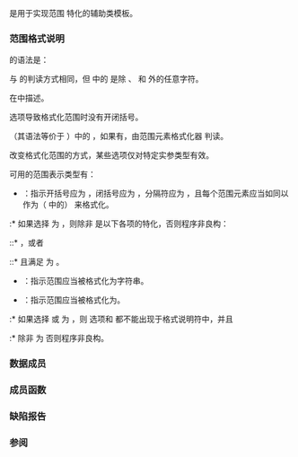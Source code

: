 {{cpp/title|range_formatter}}
{{cpp/utility/format/navbar}}

{{dcl begin}}
{{dcl header|format}}
{{dcl|since=c++23|1=
template&lt; class T, class CharT = char &gt;
    requires std::same_as&lt;std::remove_cvref_t&lt;T&gt;, T&gt; &amp;&amp; std::formattable&lt;T, CharT&gt;
class range_formatter;
}}
{{dcl end}}

{{tt|std::range_formatter}} 是用于实现范围 {{lc|std::formatter}} 特化的辅助类模板。

===范围格式说明===
{{spar|范围格式说明}} 的语法是：
{{sdsc begin}}
{{sdsc|
{{spar optional|范围填充与对齐}} {{spar optional|宽度}} {{ttb|n}}{{mark optional}} {{spar optional|范围类型}} {{spar optional|范围底层说明}}
}}
{{sdsc end}}

{{spar|范围填充与对齐}} 与 {{spar|填充与对齐}} 的判读方式相同，但 {{spar|范围填充与对齐}} 中的 {{spar|填充}} 是除 {{ttb|{}}、{{ttb|}&lt;!----&gt;}} 和 {{ttb|:}} 外的任意字符。

{{spar|宽度}} 在{{rlp|spec#宽度与精度|标准格式宽度说明}}中描述。

{{ttb|n}} 选项导致格式化范围时没有开闭括号。
{{source|1=
assert(std::format("{}", views::iota(1, 5)) == "[1, 2, 3, 4]");
assert(std::format("{:n}", views::iota(1, 5)) == "1, 2, 3, 4");
}}

{{spar|范围底层说明}}（其语法等价于 {{tt|:}} {{spar|格式说明}}）中的 {{spar|格式说明}}，如果有，由范围元素格式化器 {{tt|std::formatter&lt;T, CharT&gt;}} 判读。
{{source|1=
std::array ints{12, 10, 15, 14};
assert(std::format("{}", ints) == "[12, 10, 15, 14]");
assert(std::format("{::X}", ints) == "[C, A, F, E]");
assert(std::format("{:n:_^4}", ints) == "_12_, _10_, _15_, _14_");
}}

{{spar|范围类型}} 改变格式化范围的方式，某些选项仅对特定实参类型有效。

可用的范围表示类型有：
* {{ttb|m}}：指示开括号应为 {{c|"{"}}，闭括号应为 {{c|"}"}}，分隔符应为 {{c|", "}}，且每个范围元素应当如同以 {{ttb|m}} 作为（[[cpp/utility/format/tuple_formatter#格式说明|{{spar|元组格式说明}}]] 中的）{{spar|元组类型}} 来格式化。

:* 如果选择 {{ttb|m}} 为 {{spar|范围类型}}，则除非 {{tt|T}} 是以下各项的特化，否则程序非良构：
::* {{lc|std::pair}}，或者
::* {{lc|std::tuple}} 且满足 {{c|1=std::tuple_size_v&lt;T&gt; == 2}} 为 {{c|true}}。
{{source|1=
std::array char_pairs
{
    std::pair{'A', 5}, std::pair{'B', 10}, std::pair{'C', 12}
};
assert(std::format("{}", char_pairs) == "[('A', 5), ('B', 10), ('C', 12)]");
assert(std::format("{:m}", char_pairs) == "{'A': 5, 'B': 10, 'C': 12}");
}}

* {{ttb|s}}：指示范围应当被格式化为字符串。
* {{ttb|?s}}：指示范围应当被格式化为{{rlp|spec#格式化经转义字符和字符串|有转义字符串}}。

:* 如果选择 {{ttb|s}} 或 {{ttb|?s}} 为 {{spar|范围类型}}，则 {{ttb|n}} 选项和 {{spar|范围底层说明}} 都不能出现于格式说明符中，并且
:* 除非 {{tt|T}} 为 {{tt|CharT}} 否则程序非良构。
{{source|1=
std::array star{'S', 'T', 'A', 'R'};
assert(std::format("{}", star) == "['S', 'T', 'A', 'R']");
assert(std::format("{:s}", star) == "STAR");
assert(std::format("{:?s}", star) == "\"STAR\"");
}}

===数据成员===
{{dsc begin}}
{{dsc hitem|成员名字|定义}}
{{dsc expos mem obj|private=yes|spec={{c/core|std::formatter&lt;T, CharT&gt;}}|underlying_|用于元素的底层格式化器}}
{{dsc expos mem obj|private=yes|spec={{c/core|std::basic_string_view&lt;CharT&gt;}}|separator_|表示范围格式化结果的分隔符的字符串。默认分隔符为 {{c|", "}}。}}
{{dsc expos mem obj|private=yes|spec={{c/core|std::basic_string_view&lt;CharT&gt;}}|opening-bracket_|表示范围格式化结果的开括号的字符串。默认开括号为 {{c|"["}}。}}
{{dsc expos mem obj|private=yes|spec={{c/core|std::basic_string_view&lt;CharT&gt;}}|closing-bracket_|表示范围格式化结果的闭括号的字符串。默认闭括号为 {{c|"]"}}。}}
{{dsc end}}

===成员函数===
{{dsc begin}}
{{dsc mem fun|set_separator|nolink=true|设置范围格式化结果所用的分隔符}}
{{dsc mem fun|set_brackets|nolink=true|设置范围格式化结果所用的开括号和闭括号}}
{{dsc mem fun|underlying|nolink=true|返回底层格式化器}}
{{dsc mem fun|parse|nolink=true|按 {{spar|范围格式说明}} 的说明解析格式说明符}}
{{dsc mem fun|format|nolink=true|按 {{spar|范围格式说明}} 写入范围的已格式化输出}}
{{dsc end}}

{{member|1={{small|std::range_formatter::}}set_separator|2=
{{dcl begin}}
{{dcl|1=
constexpr void set_separator( std::basic_string_view&lt;CharT&gt; sep ) noexcept;
}}
{{dcl end}}

赋值 {{c|sep}} 为 {{tti|separator_}}。
}}

{{member|1={{small|std::range_formatter::}}set_brackets|2=
{{dcl begin}}
{{dcl|1=
constexpr void set_brackets( std::basic_string_view&lt;CharT&gt; opening,
                             std::basic_string_view&lt;CharT&gt; closing ) noexcept;
}}
{{dcl end}}

分别赋值 {{c|opening}} 和 {{c|closing}} 为 {{tti|opening-bracket_}} 和 {{tti|closing-bracket_}}。
}}

{{member|1={{small|std::range_formatter::}}underlying|2=
{{dcl begin}}
{{dcl|num=1|1=
constexpr std::formatter&lt;T, CharT&gt;&amp; underlying();
}}
{{dcl|num=2|1=
constexpr const std::formatter&lt;T, CharT&gt;&amp; underlying() const;
}}
{{dcl end}}

返回 {{box|{{tti|underlying_}}}}（底层格式化器）。
}}

{{member|1={{small|std::range_formatter::}}parse|2=
{{dcl begin}}
{{dcl|1=
template&lt; class ParseContext &gt;
constexpr auto parse( ParseContext&amp; ctx ) -&gt; ParseContext::iterator;
}}
{{dcl end}}

将各个格式说明符解析为 {{spar|范围格式说明}} 并将解析的说明符存储到当前对象中。

调用 {{box|{{tti|underlying_}}{{c/core|.parse(ctx)}}}} 来解析 {{spar|范围格式说明}} 中的 {{spar|格式说明}}，或者若没有前者则使用空 {{spar|格式说明}}。

如果有 {{spar|范围类型}} 或 {{ttb|n}} 选项，那么按需要修改 {{tti|opening-bracket_}}、{{tti|closing-bracket_}} 和 {{tti|separator_}} 的值。

它在以下情况下调用 {{box|{{tti|underlying_}}{{c/core|.set_debug_format()}}}}：
* {{spar|范围类型}} 不是 {{ttb|s}} 也不是 {{ttb|?s}}，
* {{box|{{tti|underlying_}}{{c/core|.set_debug_format()}}}} 是有效表达式，且
* 没有 {{spar|范围底层说明}}。

返回 {{spar|范围格式说明}} 的尾后迭代器。
}}

{{member|1={{small|std::range_formatter::}}format|2=
{{dcl begin}}
{{dcl|1=
template&lt; ranges::input_range R, class FormatContext &gt;
  requires std::formattable&lt;ranges::range_reference_t&lt;R&gt;, CharT&gt; &amp;&amp;
           std::same_as&lt;std::remove_cvref_t&lt;ranges::range_reference_t&lt;R&gt;&gt;, T&gt;
auto format( R&amp;&amp; r, FormatContext&amp; ctx ) const -&gt; FormatContext::iterator;
}}
{{dcl end}}

如果 {{spar|范围类型}} 为 {{ttb|s}} 或 {{ttb|?s}}，那么它将已格式化的 {{c|std::basic_string&lt;CharT&gt;(std::from_range, r)}} 分别作为字符串和有转义字符串写入 {{c|ctx.out()}}。

否则，它根据 {{spar|范围格式说明}} 将以下内容依序写入 {{c|ctx.out()}}：
* {{box|{{tti|opening-bracket_}}}}，
* 对范围 {{c|r}} 中的每个可格式化元素 {{c|e}}：
:* 通过 {{tti|underlying_}} 写入 {{c|e}} 的结果，和
:* {{box|{{tti|separator_}}}}，除非 {{c|e}} 是 {{c|r}} 的最末元素，以及
* {{box|{{tti|closing-bracket_}}}}。

返回输出范围的尾后迭代器。
}}

===缺陷报告===
{{dr list begin}}
{{dr list item|wg=lwg|dr=3892|std=c++23|before=嵌套范围的格式化不正确|after=已修正}}
{{dr list end}}

===参阅===
{{dsc begin}}
{{dsc inc|cpp/utility/format/dsc formatter}}
{{dsc end}}

{{langlinks|en|es|ja|ru}}